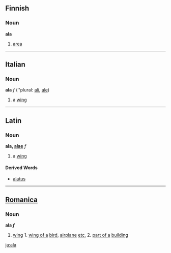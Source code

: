 ==Finnish==
===Noun===
'''ala'''
#[[area]]

----
==Italian==
===Noun===
'''ala''' ''f'' (''plural: [[ali]], [[ale]])

# a [[wing]]

----

==Latin==
===Noun===
'''ala, [[Wiktionary Appendix:Latin first declension|alae]]''' ''f''

#a [[wing]]

====Derived Words====
*[[alatus]]

----

==[[Romanica]]==
===Noun===
<b>ala ''f''</b>
#[[wing]] 1. [[wing of a]] [[bird]], [[airplane]] [[etc.]] 2. [[part of a]] [[building]]

[[ja:ala]]